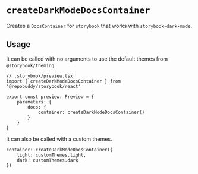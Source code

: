 
# `createDarkModeDocsContainer`

<Meta title="storybook-dark-mode/createDarkModeDocsContainer" />

Creates a `DocsContainer` for `storybook` that works with `storybook-dark-mode`.

## Usage

It can be called with no arguments to use the default themes from `@storybook/theming`.

```tsx
// .storybook/preview.tsx
import { createDarkModeDocsContainer } from '@repobuddy/storybook/react'

export const preview: Preview = {
	parameters: {
		docs: {
			container: createDarkModeDocsContainer()
		}
	}
}
```

It can also be called with a custom themes.

```tsx
container: createDarkModeDocsContainer({
	light: customThemes.light,
	dark: customThemes.dark
})
```
